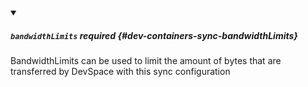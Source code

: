 


<details className="config-field" data-expandable="true" open>
<summary>

##### `bandwidthLimits` <span className="config-field-required" data-required="false">required</span> <span className="config-field-type"></span> <span className="config-field-default"></span> <span className="config-field-enum"></span> {#dev-containers-sync-bandwidthLimits}

BandwidthLimits can be used to limit the amount of bytes that are transferred by DevSpace with this
sync configuration

</summary>

<PartialBandwidthLimitsreference />


</details>
